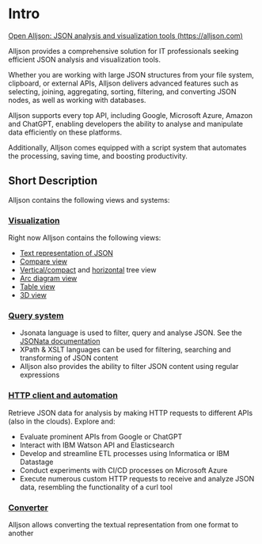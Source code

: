 # Intro

[Open Alljson: JSON analysis and visualization tools (https://alljson.com)](https://alljson.com)

Alljson provides a comprehensive solution for IT professionals seeking efficient JSON analysis and visualization tools.

Whether you are working with large JSON structures from your file system, clipboard, or external APIs, Alljson delivers advanced features such as selecting, joining, aggregating, sorting, filtering, and converting JSON nodes, as well as working with databases.

Alljson supports every top API, including Google, Microsoft Azure, Amazon and ChatGPT, enabling developers the ability to analyse and manipulate data efficiently on these platforms.

Additionally, Alljson comes equipped with a script system that automates the processing, saving time, and boosting productivity.

## Short Description

Alljson contains the following views and systems:

### [Visualization](/category/visualization)

Right now Alljson contains the following views:

- [Text representation of JSON](/documentation/Visualization/Text%20representation%20of%20json)
- [Compare view](/documentation/Visualization/Compare%20panels%20view)
- [Vertical/compact](/documentation/Visualization/Tree%20view%20in%20vertical%20or%20compact%20form) and
  [horizontal](/documentation/Visualization/Tree%20view%20in%20horizontal%20form) tree view
- [Arc diagram view](/documentation/Visualization/Arc%20diagram%20view)
- [Table view](/documentation/Visualization/Table%20view)
- [3D view](/documentation/Visualization/07-3D%20view)

### [Query system](/category/query-system)

- Jsonata language is used to filter, query and analyse JSON. See the [JSONata documentation](https://docs.jsonata.org/overview)
- XPath & XSLT languages can be used for filtering, searching and transforming of JSON content
- Alljson also provides the ability to filter JSON content using regular expressions

### [HTTP client and automation](/category/http-client-and-automation)

Retrieve JSON data for analysis by making HTTP requests to different APIs (also in the clouds). Explore and:

- Evaluate prominent APIs from Google or ChatGPT
- Interact with IBM Watson API and Elasticsearch
- Develop and streamline ETL processes using Informatica or IBM Datastage
- Conduct experiments with CI/CD processes on Microsoft Azure
- Execute numerous custom HTTP requests to receive and analyze JSON data, resembling the functionality of a curl tool

### [Converter](Converter)

Alljson allows converting the textual representation from one format to another
